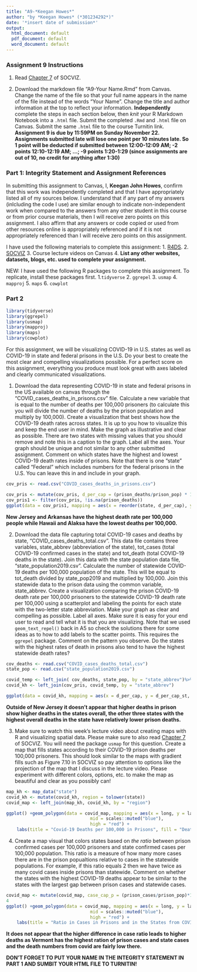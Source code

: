 ```yaml
---
title: "A9-*Keegan Howes*"
author: "by *Keegan Howes* (*301234292*)"
date: '*insert date of submission*'
output:
  html_document: default
  pdf_document: default
  word_document: default
---
```


### Assignment 9 Instructions

1. Read [Chapter 7](https://socviz.co/maps.html#maps) of SOCVIZ.

2. Download the markdown file "A9-Your Name.Rmd" from Canvas. Change the name of the file so that your full name appears in the name of the file instead of the words "Your Name". Change the title and author information at the top to reflect your information.  **Independently** complete the steps in each section below, then *knit* your R Markdown Notebook into a ``.html`` file. Submit the completed ``.Rmd`` and ``.html`` file on Canvas. Submit the same ``.html`` file to the course Turnitin link. **Assignment 9 is due by 11:59PM on Sunday November 22. Assignments submitted late will lose one point per 10 minutes late. So 1 point will be deducted if submitted between 12:00-12:09 AM; -2 points 12:10-12:19 AM; ...; -9 points 1:20-1:29 (since assignments are out of 10, no credit for anything after 1:30)** 

### Part 1: Integrity Statement and Assignment References

In submitting this assignment to Canvas, I, **Keegan John Howes**, confirm that this work was independently completed and that I have appropriately listed all of my sources below. I understand that if any part of my answers (inlcluding the code I use) are similar enough to indicate non-independent work when compared to the answers from any other student in this course or from prior course materials, then I will receive zero points on this assignment. I also affirm that any answers or code copied or used from other resources online is appropriately referenced and if it is not appropriately referenced than I will receive zero points on this assignment. 

I have used the following materials to complete this assignment: 
1. [R4DS](https://r4ds.had.co.nz). 
2. [SOCVIZ](https://socviz.co)
3. Course lecture videos on Canvas
4. **List any other websites, datasets, blogs, etc. used to complete your assignment. **

NEW: I have used the following R packages to complete this assignment. To replicate, install these packages first.
1.`tidyverse`
2. `ggrepel`
3. `usmap`
4. `mapproj`
5. `maps`
6. `cowplot`




### Part 2 

```r
library(tidyverse)
library(ggrepel)
library(usmap)
library(mapproj)
library(maps)
library(cowplot)


```


For this assignment, we will be visualizing COVID-19 in U.S. states as well as COVID-19 in state and federal prisons in the U.S. Do your best to create the most clear and compelling visualizations possible. For a perfect score on this assignment, everything you produce must look great with axes labeled and clearly communicated visualizations. 

1. Download the data representing COVID-19 in state and federal prisons in the US available on canvas through the "COVID_cases_deaths_in_prisons.csv" file. Calculate a new variable that is equal to the number of deaths per 100,000 prisoners (to calculate this you will divide the number of deaths by the prison population and multiply by 100,000). Create a visualization that best shows how the COVID-19 death rates across states. It is up to you how to visualize this and keep the end user in mind. Make the graph as illustrative and clear as possible. There are two states with missing values that you should remove and note this in a caption to the graph. Label all the axes. Your graph should be unique and not similar to any other submitted assignment. Comment on which states have the highest and lowest COVID-19 death rates inside of prisons. Note that there is one "state" called "Federal" which includes numbers for the federal prisons in the U.S. You can leave this in and include in your graph. 
```r
cov_pris <- read.csv("COVID_cases_deaths_in_prisons.csv")

cov_pris <- mutate(cov_pris, d_per_cap = (prison_deaths/prison_pop) * 100000)
cov_pris1 <- filter(cov_pris, !is.na(prison_deaths))
ggplot(data = cov_pris1, mapping = aes(x = reorder(state, d_per_cap), y = d_per_cap, fill = state, colour = state)) +geom_col() +coord_flip() +labs(y = "Deaths per 100,000", x = "States", fill = "States", colour = "States", title ="Deaths per 100,000 for COVID-19 for Prisons in the United States", caption = "Data is missing for Wyoming and Maine so they are not present here")
```

**New Jersey and Arkansas have the highest death rate per 100,000 people while Hawaii and Alaksa have the lowest deaths per 100,000.**

2. Download the data file capturing total COVID-19 cases and deaths by state, "COVID_cases_deaths_total.csv". This data file contains three variables, state_abbrev (abbreviation of the state), tot_cases (total COVID-19 confirmed cases in the state) and tot_death (total COVID-19 deaths in the state). Join this data with the state population data file, "state_population2019.csv". Calculate the number of statewide COVID-19 deaths per 100,000 population of the state. This will be equal to tot_death divided by state_pop2019 and multiplied by 100,000. Join this statewide data to the prison data using the common variable, state_abbrev. Create a visualization comparing the prison COVID-19 death rate per 100,000 prisoners to the statewide COVID-19 death rate per 100,000 using a scatterplot and labeling the points for each state with the two-letter state abbreviation. Make your graph as clear and compelling as possible. Label all axes. Make sure it is easy for your end user to read and tell what it is that you are visualizing. Note that we used `geom_text_repel()` back in A5 so check the solutions there for some ideas as to how to add labels to the scatter points. This requires the `ggrepel` package.  Comment on the pattern you observe. Do the states with the highest rates of death in prisons also tend to have the highest statewide death rates? 

```r
cov_deaths <- read.csv("COVID_cases_deaths_total.csv")
state_pop <- read.csv("state_population2019.csv")

covid_temp <- left_join( cov_deaths, state_pop, by = "state_abbrev")%>%mutate(d_per_cap_st =(tot_death/state_pop2019)*100000)
covid_kh <- left_join(cov_pris, covid_temp, by = "state_abbrev")

ggplot(data = covid_kh, mapping = aes(x = d_per_cap, y = d_per_cap_st, label = state_abbrev)) + geom_point()+geom_text_repel()+labs(x = "Deaths in Prison per 100,000", y = "Deaths in States per 100,000", title = "Deaths in States vs Deaths in Prison for Covid-19 in the United States")

```

**Outside of New Jersey it doesn't appear that higher deaths in prison show higher deaths in the states overall, the other three states with the highest overall deaths in the state have relatively lower prison deaths.**

3. Make sure to watch this week's lecture video about creating maps with R and visualizing spatial data. Please make sure to also read [Chapter 7](https://socviz.co/maps.html#maps) of SOCVIZ. You will need the package `usmap` for this question. Create a map that fills states according to their COVID-19 prison deaths per 100,000 prisoners. This should look similar to the maps with gradient fills such as Figure 7.10 in SOCVIZ so pay attention to options like the projection of the map that I discuss in the lecture video. Please experiment with different colors, options, etc. to make the map as beautiful and clear as you possibly can!

```r
map_kh <- map_data("state")
covid_kh <- mutate(covid_kh, region = tolower(state))
covid_map <- left_join(map_kh, covid_kh, by = "region")

ggplot() +geom_polygon(data = covid_map, mapping = aes(x = long, y = lat, group = group, fill = d_per_cap)) + coord_map(projection = "albers", lat0 = 39, lat1 = 45) + scale_fill_gradient2(low = "red",
                                mid = scales::muted("blue"),
                                high = "red") +
    labs(title = "Covid-19 Deaths per 100,000 in Prisons", fill = "Deaths per 100,000", x = "", y = "") +theme_map()

```



4. Create a map visual that colors states based on *the ratio* between prison confirmed cases per 100,000 prisoners and state confirmed cases per 100,000 population. This ratio is a measure of how many more cases there are in the prison popualtions relative to cases in the statewide populations. For example, if this ratio equals 2 then we have twice as many covid cases inside prisons than statewide. Comment on whether the states with the highest COVID-19 deaths appear to be similar to the states with the largest gap between prison cases and statewide cases. 

```r
covid_map <- mutate(covid_map, case_cap_p = (prison_cases/prison_pop)*100000, case_cap_state = (tot_cases /state_pop2019)*100000,ratio = case_cap_p /case_cap_state)
4
ggplot() +geom_polygon(data = covid_map, mapping = aes(x = long, y = lat, group = group, fill = ratio)) + coord_map(projection = "albers", lat0 = 39, lat1 = 45) + scale_fill_gradient2(low = "red",
                                mid = scales::muted("blue"),
                                high = "red") +
    labs(title = "Ratio in Cases in Prisons and in the States from COVID-19", fill = "Ratio", x = "", y = "") +theme_map()
```

**It does not appear that the higher difference in case ratio leads to higher deaths as Vermont has the highest ration of prison cases and state cases and the death numbers from covid are fairly low there.**



**DON'T FORGET TO PUT YOUR NAME IN THE INTEGRITY STATEMENT IN PART 1 AND SUMBIT YOUR HTML FILE TO TURNITIN!**
    
    

